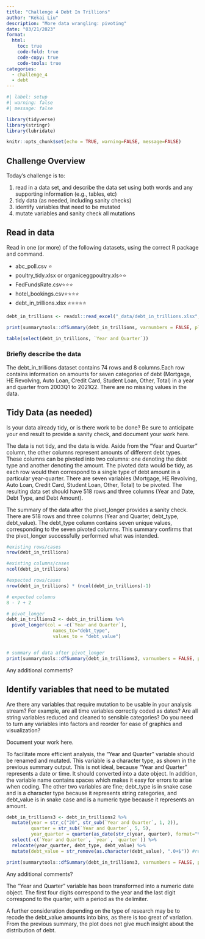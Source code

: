 ```yaml
---
title: "Challenge 4 Debt In Trillions"
author: "Kekai Liu"
description: "More data wrangling: pivoting"
date: "03/21/2023"
format:
  html:
    toc: true
    code-fold: true
    code-copy: true
    code-tools: true
categories:
  - challenge_4
  - debt
---
```


```r
#| label: setup
#| warning: false
#| message: false

library(tidyverse)
library(stringr)
library(lubridate)

knitr::opts_chunk$set(echo = TRUE, warning=FALSE, message=FALSE)
```

## Challenge Overview

Today's challenge is to:

1)  read in a data set, and describe the data set using both words and any supporting information (e.g., tables, etc)
2)  tidy data (as needed, including sanity checks)
3)  identify variables that need to be mutated
4)  mutate variables and sanity check all mutations

## Read in data

Read in one (or more) of the following datasets, using the correct R package and command.

-   abc_poll.csv ⭐
-   poultry_tidy.xlsx or organiceggpoultry.xls⭐⭐
-   FedFundsRate.csv⭐⭐⭐
-   hotel_bookings.csv⭐⭐⭐⭐
-   debt_in_trillions.xlsx ⭐⭐⭐⭐⭐

```r
debt_in_trillions <- readxl::read_excel("_data/debt_in_trillions.xlsx", sheet="Sheet1")

print(summarytools::dfSummary(debt_in_trillions, varnumbers = FALSE, plain.ascii = FALSE, style = "grid", graph.magnif = 0.70, valid.col = FALSE), method = 'render', table.classes = 'table-condensed')

table(select(debt_in_trillions, `Year and Quarter`))

```

### Briefly describe the data

The debt_in_trillions dataset contains 74 rows and 8 columns.Each row contains information on amounts for seven categories of debt (Mortgage, HE Revolving, Auto Loan, Credit Card, Student Loan, Other, Total) in a year and quarter from 2003Q1 to 2021Q2. There are no missing values in the data.

## Tidy Data (as needed)

Is your data already tidy, or is there work to be done? Be sure to anticipate your end result to provide a sanity check, and document your work here.

The data is not tidy, and the data is wide. Aside from the "Year and Quarter" column, the other columns represent amounts of different debt types. These columns can be pivoted into two columns: one denoting the debt type and another denoting the amount. The pivoted data would be tidy, as each row would then correspond to a single type of debt amount in a particular year-quarter. There are seven variables (Mortgage, HE Revolving, Auto Loan, Credit Card, Student Loan, Other, Total) to be pivoted. The resulting data set should have 518 rows and three columns (Year and Date, Debt Type, and Debt Amount).

The summary of the data after the pivot_longer provides a sanity check. There are 518 rows and three columns (Year and Quarter, debt_type, debt_value). The debt_type column contains seven unique values, corresponding to the seven pivoted columns. This summary confirms that the pivot_longer successfully performed what was intended.

```r

#existing rows/cases
nrow(debt_in_trillions)

#existing columns/cases
ncol(debt_in_trillions)

#expected rows/cases
nrow(debt_in_trillions) * (ncol(debt_in_trillions)-1)

# expected columns 
8 - 7 + 2

# pivot_longer
debt_in_trillions2 <- debt_in_trillions %>%
  pivot_longer(col = -c(`Year and Quarter`),
                 names_to="debt_type",
                 values_to = "debt_value")


# summary of data after pivot_longer
print(summarytools::dfSummary(debt_in_trillions2, varnumbers = FALSE, plain.ascii = FALSE, style = "grid", graph.magnif = 0.70, valid.col = FALSE), method = 'render', table.classes = 'table-condensed')

```

Any additional comments?

## Identify variables that need to be mutated

Are there any variables that require mutation to be usable in your analysis stream? For example, are all time variables correctly coded as dates? Are all string variables reduced and cleaned to sensible categories? Do you need to turn any variables into factors and reorder for ease of graphics and visualization?

Document your work here.

To facilitate more efficient analysis, the "Year and Quarter" variable should be renamed and mutated. This variable is a character type, as shown in the previous summary output. This is not ideal, because "Year and Quarter" represents a date or time. It should converted into a date object. In addition, the variable name contains spaces which makes it easy for errors to arise when coding. The other two variables are fine; debt_type is in snake case and is a character type because it represents string categories, and debt_value is in snake case and is a numeric type because it represents an amount.

```r

debt_in_trillions3 <- debt_in_trillions2 %>%
  mutate(year = str_c("20", str_sub(`Year and Quarter`, 1, 2)), 
         quarter = str_sub(`Year and Quarter`, 5, 5),
         year_quarter = quarter(as_date(str_c(year, quarter), format="%Y%q"),  with_year=TRUE)) %>% #generate year_quarter as date object
  select(-c(`Year and Quarter`, `year`, `quarter`)) %>%
  relocate(year_quarter, debt_type, debt_value) %>%
  mutate(debt_value = str_remove(as.character(debt_value), ".0+$")) #remove excess trailing zeros in decimal

print(summarytools::dfSummary(debt_in_trillions3, varnumbers = FALSE, plain.ascii = FALSE, style = "grid", graph.magnif = 0.70, valid.col = FALSE), method = 'render', table.classes = 'table-condensed')


```

Any additional comments?

The "Year and Quarter" variable has been transformed into a numeric date object. The first four digits correspond to the year and the last digit correspond to the quarter, with a period as the delimiter.

A further consideration depending on the type of research may be to recode the debt_value amounts into bins, as there is too great of variation. From the previous summary, the plot does not give much insight about the distribution of debt.
